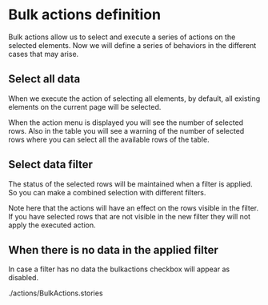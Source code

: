 

<Meta of={Stories} />

# Bulk actions definition

Bulk actions allow us to select and execute a series of actions on the selected elements.
Now we will define a series of behaviors in the different cases that may arise.

## Select all data

When we execute the action of selecting all elements, by default, all existing elements on
the current page will be selected.

When the action menu is displayed you will see the number of selected rows. Also in the table
you will see a warning of the number of selected rows where you can select all the available
rows of the table.

## Select data filter

The status of the selected rows will be maintained when a filter is applied. So you can make
a combined selection with different filters. 

Note here that the actions will have an effect on the rows visible in the filter. If you have
selected rows that are not visible in the new filter they will not apply the executed action.

## When there is no data in the applied filter

In case a filter has no data the bulkactions checkbox will appear as disabled.

./actions/BulkActions.stories
